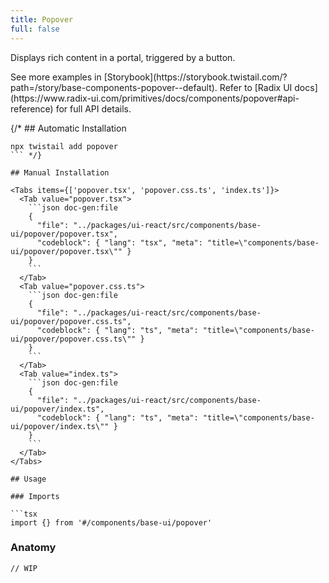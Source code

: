 ```yaml
---
title: Popover
full: false
---
```


Displays rich content in a portal, triggered by a button.

<Callout type='info'>
  See more examples in [Storybook](https://storybook.twistail.com/?path=/story/base-components-popover--default).
  Refer to [Radix UI docs](https://www.radix-ui.com/primitives/docs/components/popover#api-reference) for full API details.
</Callout>

{/* ## Automatic Installation

```package-install
npx twistail add popover
``` */}

## Manual Installation

<Tabs items={['popover.tsx', 'popover.css.ts', 'index.ts']}>
  <Tab value="popover.tsx">
    ```json doc-gen:file
    {
      "file": "../packages/ui-react/src/components/base-ui/popover/popover.tsx",
      "codeblock": { "lang": "tsx", "meta": "title=\"components/base-ui/popover/popover.tsx\"" }
    }
    ```
  </Tab>
  <Tab value="popover.css.ts">
    ```json doc-gen:file
    {
      "file": "../packages/ui-react/src/components/base-ui/popover/popover.css.ts",
      "codeblock": { "lang": "ts", "meta": "title=\"components/base-ui/popover/popover.css.ts\"" }
    }
    ```
  </Tab>
  <Tab value="index.ts">
    ```json doc-gen:file
    {
      "file": "../packages/ui-react/src/components/base-ui/popover/index.ts",
      "codeblock": { "lang": "ts", "meta": "title=\"components/base-ui/popover/index.ts\"" }
    }
    ```
  </Tab>
</Tabs>

## Usage

### Imports

```tsx
import {} from '#/components/base-ui/popover'
```

### Anatomy

```tsx
// WIP
```
